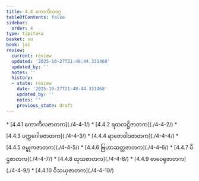 ```yaml
---
title: 4.4 ကောကိလဝဂ္ဂ
tableOfContents: false
sidebar:
  order: 4
type: tipitaka
basket: su
book: ja1
review:
  current: review
  updated: '2025-10-27T21:48:44.331468'
  updated_by: ''
  notes: ''
  history:
  - state: review
    date: '2025-10-27T21:48:44.331468'
    updated_by: ''
    notes: ''
    previous_state: draft
---
```



<ReviewStatus review={frontmatter.review} showDetails={true} />

<HypothesisAnnotation frontmatter={frontmatter} />

<DynamicBreadcrumb />



<TableOfContents book="ja1" section="4.4">
* [4.4.1 ကောကိလဇာတက](./4-4-1/)
* [4.4.2 ရထလဋ္ဌိဇာတက](./4-4-2/)
* [4.4.3 ပက္ကဂေါဓဇာတက](./4-4-3/)
* [4.4.4 ရာဇောဝါဒဇာတက](./4-4-4/)
* [4.4.5 ဇမ္ဗုကဇာတက](./4-4-5/)
* [4.4.6 ဗြဟာဆတ္တဇာတက](./4-4-6/)
* [4.4.7 ပီဌဇာတက](./4-4-7/)
* [4.4.8 ထုသဇာတက](./4-4-8/)
* [4.4.9 ဗာဝေရုဇာတက](./4-4-9/)
* [4.4.10 ဝိသယှဇာတက](./4-4-10/)
</TableOfContents>